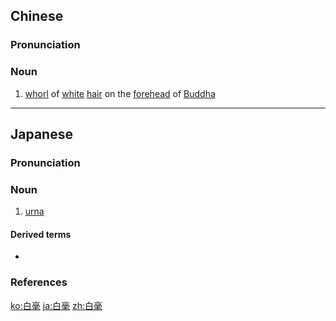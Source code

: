 ==Chinese==
{{zh-forms}}

===Pronunciation===
{{zh-pron
|m=báiháo
|c=baak6 hou4
|cat=n
}}

===Noun===
{{zh-noun}}

# {{lb|zh|Buddhism}} [[whorl]] of [[white]] [[hair]] on the [[forehead]] of [[Buddha]]

----

==Japanese==
{{wikipedia|lang=ja}}
{{ja-kanjitab|びゃく|ごう|yomi=o}}

===Pronunciation===
{{ja-pron|yomi=goon|びゃくごう|acc=0|acc_ref=DJR}}

===Noun===
{{ja-noun|びゃくごう|hhira=びゃくがう}}

# {{lb|ja|Buddhism|sort=ひゃくごう'}} [[urna]]

====Derived terms====
* {{ja-r|眉間白毫|みけんびゃくごう}}

===References===
<references/>

[[ko:白毫]]
[[ja:白毫]]
[[zh:白毫]]